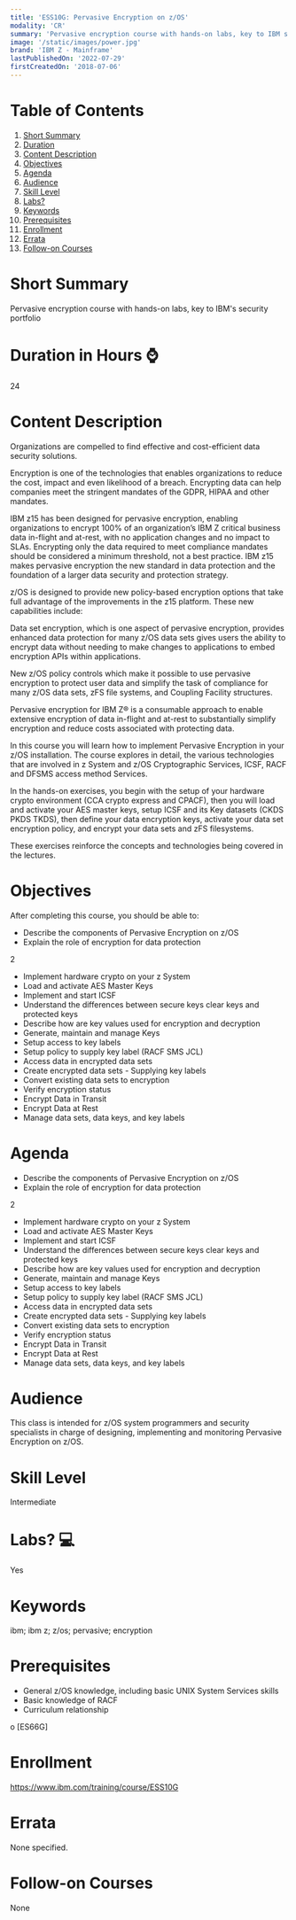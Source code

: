 ```yaml
---
title: 'ESS10G: Pervasive Encryption on z/OS'
modality: 'CR'
summary: 'Pervasive encryption course with hands-on labs, key to IBM s security portfolio '
image: '/static/images/power.jpg'
brand: 'IBM Z - Mainframe'
lastPublishedOn: '2022-07-29'
firstCreatedOn: '2018-07-06'
---
```

# Table of Contents
1.  [Short Summary](#short-summary)
2.  [Duration](#duration-in-hours-)
3.  [Content Description](#content-description)
4.  [Objectives](#objectives)
5.  [Agenda](#agenda)
6.  [Audience](#audience)
7.  [Skill Level](#skill-level)
8.  [Labs?](#labs-)
9.  [Keywords](#keywords)
10. [Prerequisites](#prerequisites)
11. [Enrollment](#enrollment)
12. [Errata](#errata)
13. [Follow-on Courses](#follow-on-courses)

# Short Summary
Pervasive encryption course with hands-on labs, key to IBM's security portfolio 

# Duration in Hours ⌚
24

# Content Description
Organizations are compelled to find effective and cost-efficient data security solutions.

Encryption is one of the technologies that enables organizations to reduce the cost, impact and even likelihood of a breach. Encrypting data can help companies meet the stringent mandates of the GDPR, HIPAA and other mandates.

IBM z15 has been designed for pervasive encryption, enabling organizations to encrypt 100% of an organization’s IBM Z critical business data in-flight and at-rest, with no application changes and no impact to SLAs. Encrypting only the data required to meet compliance mandates should be considered a minimum threshold, not a best practice. IBM z15 makes pervasive encryption the new standard in data protection and the foundation of a larger data security and protection strategy.

z/OS is designed to provide new policy-based encryption options that take full advantage of the improvements in the z15 platform. These new capabilities include:

Data set encryption, which is one aspect of pervasive encryption, provides enhanced data protection for many z/OS data sets gives users the ability to encrypt data without needing to make changes to applications to embed encryption APIs within applications.

New z/OS policy controls which make it possible to use pervasive encryption to protect user data and simplify the task of compliance for many z/OS data sets, zFS file systems, and Coupling Facility structures.

Pervasive encryption for IBM Z® is a consumable approach to enable extensive encryption of data in-flight and at-rest to substantially simplify encryption and reduce costs associated with protecting data.

In this course you will learn how to implement Pervasive Encryption in your z/OS installation. The course explores in detail, the various technologies that are involved in z System and z/OS Cryptographic Services, ICSF, RACF and DFSMS access method Services.

In the hands-on exercises, you begin with the setup of your hardware crypto environment (CCA crypto express and CPACF), then you will load and activate your AES master keys, setup ICSF and its Key datasets (CKDS PKDS TKDS), then define your data encryption keys, activate your data set encryption policy, and encrypt your data sets and zFS filesystems.

These exercises reinforce the concepts and technologies being covered in the lectures.



# Objectives
After completing this course, you should be able to:


* Describe the components of Pervasive Encryption on z/OS
* Explain the role of encryption for data protection


2


* Implement hardware crypto on your z System
* Load and activate AES Master Keys
* Implement and start ICSF
* Understand the differences between secure keys clear keys and protected keys
* Describe how are key values used for encryption and decryption
* Generate, maintain and manage Keys
* Setup access to key labels
* Setup policy to supply key label (RACF SMS JCL)
* Access data in encrypted data sets
* Create encrypted data sets - Supplying key labels
* Convert existing data sets to encryption
* Verify encryption status
* Encrypt Data in Transit
* Encrypt Data at Rest
* Manage data sets, data keys, and key labels


# Agenda
* Describe the components of Pervasive Encryption on z/OS
* Explain the role of encryption for data protection

2

* Implement hardware crypto on your z System
* Load and activate AES Master Keys
* Implement and start ICSF
* Understand the differences between secure keys clear keys and protected keys
* Describe how are key values used for encryption and decryption
* Generate, maintain and manage Keys
* Setup access to key labels
* Setup policy to supply key label (RACF SMS JCL)
* Access data in encrypted data sets
* Create encrypted data sets - Supplying key labels
* Convert existing data sets to encryption
* Verify encryption status
* Encrypt Data in Transit
* Encrypt Data at Rest
* Manage data sets, data keys, and key labels


# Audience
This class is intended for z/OS system programmers and security specialists in charge of designing, implementing and monitoring Pervasive Encryption on z/OS.



# Skill Level
Intermediate        

# Labs? 💻
Yes

# Keywords
ibm; ibm z; z/os; pervasive; encryption

# Prerequisites
* General z/OS knowledge, including basic UNIX System Services skills
* Basic knowledge of RACF
* Curriculum relationship


o [ES66G]


# Enrollment
https://www.ibm.com/training/course/ESS10G

# Errata
None specified.

# Follow-on Courses
None

